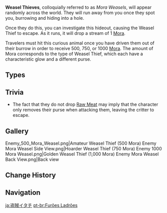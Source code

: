 {{Wildlife Infobox
|image    = Enemy Mora Weasel.png
|caption  = 
|type     = Wildlife Groups
|family   = Beasts
|group    = Weasels
|location = [[Liyue]], [[Inazuma]]
|groupcat = Weasel Thieves
}}
'''Weasel Thieves''', colloquially referred to as ''Mora Weasels'', will appear randomly across the world. They will run away from you once they spot you, burrowing and hiding into a hole.

Once they do this, you can investigate this hideout, causing the Weasel Thief to escape. As it runs, it will drop a stream of 1 [[Mora]].

Travelers must hit this curious animal once you have driven them out of their burrow in order to receive 500, 750, or 1000 [[Mora]]. The amount of Mora corresponds to the type of Weasel Thief, which each have a characteristic glow and a different purse.

==Types==
{{Items by Category List|Weasel Thieves|size=30|type=Wildlife}}

==Trivia==
* The fact that they do not drop [[Raw Meat]] may imply that the character only removes their purse when attacking them, leaving the critter to escape.

==Gallery==
<gallery>
Enemy_500_Mora_Weasel.png|Amateur Weasel Thief (500 Mora)
Enemy Mora Weasel Side View.png|Hoarder Weasel Thief (750 Mora)
Enemy 1000 Mora Weasel.png|Golden Weasel Thief (1,000 Mora)
Enemy Mora Weasel Back View.png|Back view
</gallery>

==Change History==
{{Change History|1.0}}

==Navigation==
{{Wildlife Navbox}}

[[ja:盗賊イタチ]]
[[pt-br:Furões Ladrões]]